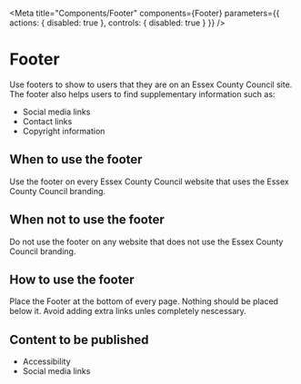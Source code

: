 
<Meta
    title="Components/Footer"
    components={Footer}
    parameters={{
        actions: {
            disabled: true
        },
        controls: {
            disabled: true
        }
    }}
/>

# Footer

Use footers to show to users that they are on an Essex County Council site. The footer also helps users to find supplementary information such as:

- Social media links
- Contact links
- Copyright information

<Canvas>
    <Story name="Footer">
        <Footer/>
    </Story>
</Canvas>

## When to use the footer

Use the footer on every Essex County Council website that uses the Essex County Council branding.

## When not to use the footer

Do not use the footer on any website that does not use the Essex County Council branding.

## How to use the footer

Place the Footer at the bottom of every page. Nothing should be placed below it. Avoid adding extra links unles completely nescessary.

## Content to be published

- Accessibility
- Social media links

